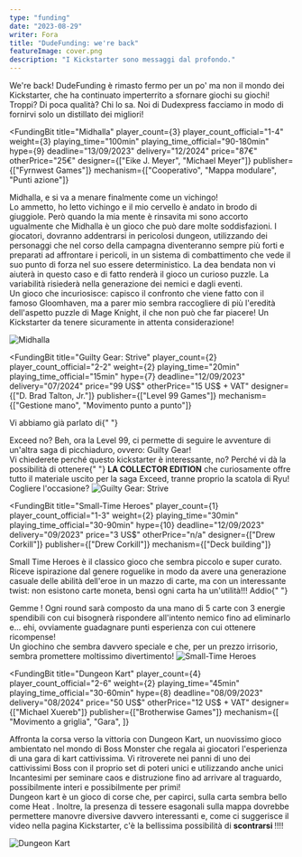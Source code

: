 ```yaml
---
type: "funding"
date: "2023-08-29"
writer: Fora
title: "DudeFunding: we're back"
featureImage: cover.png
description: "I Kickstarter sono messaggi dal profondo."
---
```


<FundingIntro>
  We're back! DudeFunding è rimasto fermo per un po' ma non il mondo dei
  Kickstarter, che ha continuato imperterrito a sfornare giochi su giochi!
  Troppi? Di poca qualità? Chi lo sa. Noi di Dudexpress facciamo in modo di
  fornirvi solo un distillato dei migliori!
</FundingIntro>

<FundingBit
  title="Midhalla"
  player_count={3}
  player_count_official="1-4"
  weight={3}
  playing_time="100min"
  playing_time_official="90-180min"
  hype={9}
  deadline="13/09/2023"
  delivery="12/2024"
  price="87€"
  otherPrice="25€"
  designer={["Eike J. Meyer", "Michael Meyer"]}
  publisher={["Fyrnwest Games"]}
  mechanism={["Cooperativo", "Mappa modulare", "Punti azione"]}
>
  Midhalla, e si va a menare finalmente come un vichingo! <br />
  Lo ammetto, ho letto vichingo e il mio cervello è andato in brodo di giuggiole.
  Però quando la mia mente è rinsavita mi sono accorto ugualmente che Midhalla è
  un gioco che può dare molte soddisfazioni. I giocatori, dovranno addentrarsi in
  pericolosi dungeon, utilizzando dei personaggi che nel corso della campagna diventeranno
  sempre più forti e preparati ad affrontare i pericoli, in un sistema di combattimento
  che vede il suo punto di forza nel suo essere deterministico. La dea bendata non
  vi aiuterà in questo caso e di fatto renderà il gioco un curioso puzzle. La variabilità
  risiederà nella generazione dei nemici e dagli eventi. <br />
  Un gioco che incuriosisce: capisco il confronto che viene fatto con il famoso
  Gloomhaven, ma a parer mio sembra raccogliere di più l'eredità dell'aspetto
  puzzle di Mage Knight, il che non può che far piacere! Un Kickstarter da
  tenere sicuramente in attenta considerazione!
</FundingBit>

<img src="game1.png?t=2" alt="Midhalla" />

<FundingLink
  title="Midhalla"
  link="https://www.kickstarter.com/projects/eikejmeyer/midhalla"
  small
/>

<FundingBit
  title="Guilty Gear: Strive"
  player_count={2}
  player_count_official="2-2"
  weight={2}
  playing_time="20min"
  playing_time_official="15min"
  hype={7}
  deadline="12/09/2023"
  delivery="07/2024"
  price="99 US$"
  otherPrice="15 US$ + VAT"
  designer={["D. Brad Talton, Jr."]}
  publisher={["Level 99 Games"]}
  mechanism={["Gestione mano", "Movimento punto a punto"]}
>
  Vi abbiamo già parlato di{" "}
  <Link to="/reviews/exceed-street-fighter-ryu-box/">Exceed</Link> no? Beh, ora
  la Level 99, ci permette di seguire le avventure di un'altra saga di
  picchiaduro, ovvero: Guilty Gear! <br /> Vi chiederete perché questo
  kickstarter è interessante, no? Perché vi dà la possibilità di ottenere{" "}
  <strong>LA COLLECTOR EDITION</strong> che curiosamente offre tutto il
  materiale uscito per la saga Exceed, tranne proprio la scatola di Ryu!
  Cogliere l'occasione?
</FundingBit>

<img src="game2.png?t=1" alt="Guilty Gear: Strive" />

<FundingLink
  title="Guilty Gear: Strive"
  link="https://www.kickstarter.com/projects/level99games/ggstrive"
  small
/>

<FundingBit
  title="Small-Time Heroes"
  player_count={1}
  player_count_official="1-3"
  weight={2}
  playing_time="30min"
  playing_time_official="30-90min"
  hype={10}
  deadline="12/09/2023"
  delivery="09/2023"
  price="3 US$"
  otherPrice="n/a"
  designer={["Drew Corkill"]}
  publisher={["Drew Corkill"]}
  mechanism={["Deck building"]}
>
  Small Time Heroes è il classico gioco che sembra piccolo e super curato.
  Riceve ispirazione dal genere roguelike in modo da avere una generazione
  casuale delle abilità dell'eroe in un mazzo di carte, ma con un interessante
  twist: non esistono carte moneta, bensì ogni carta ha un'utilità!!! Addio{" "}
  <Link to="/reviews/aeon-s-end"> Gemme </Link>! Ogni round sarà composto da una
  mano di 5 carte con 3 energie spendibili con cui bisognerà rispondere
  all'intento nemico fino ad eliminarlo e… ehi, ovviamente guadagnare punti
  esperienza con cui ottenere ricompense! <br />
  Un giochino che sembra davvero speciale e che, per un prezzo irrisorio, sembra
  promettere moltissimo divertimento!
</FundingBit>

<img src="game3.png?t=1" alt="Small-Time Heroes" />

<FundingLink
  title="Small-Time Heroes"
  link="https://www.kickstarter.com/projects/877291077/small-time-heroes-the-print-and-play-edition"
  small
/>

<FundingBit
  title="Dungeon Kart"
  player_count={4}
  player_count_official="2-6"
  weight={2}
  playing_time="45min"
  playing_time_official="30-60min"
  hype={8}
  deadline="08/09/2023"
  delivery="08/2024"
  price="50 US$"
  otherPrice="12 US$ + VAT"
  designer={["Michael Xuereb"]}
  publisher={["Brotherwise Games"]}
  mechanism={[
    "Movimento a griglia",
    "Gara",
  ]}
>
Affronta la corsa verso la vittoria con Dungeon Kart, un nuovissimo gioco ambientato nel mondo di Boss Monster che regala ai giocatori l'esperienza di una gara di kart cattivissima. Vi ritroverete nei panni di uno dei cattivissimi Boss con il proprio set di poteri unici e  utilizzando anche unici Incantesimi per seminare caos e distruzione fino ad arrivare al traguardo, possibilmente interi e possibilmente per primi!<br/>
Dungeon kart è un gioco di corse che, per capirci, sulla carta sembra bello come <Link to="/reviews/heat-pedal-to-the-metal/"> Heat </Link>. Inoltre, la presenza di tessere esagonali sulla mappa dovrebbe permettere manovre diversive davvero interessanti e, come ci suggerisce il video nella pagina Kickstarter, c'è la bellissima possibilità di <strong>scontrarsi </strong> !!!!

</FundingBit>

<img src="game4.png?t=1" alt="Dungeon Kart" />

<FundingLink
  title="Dungeon Kart"
  link="https://www.kickstarter.com/projects/brotherwise/dungeon-kart"
  small
/>

